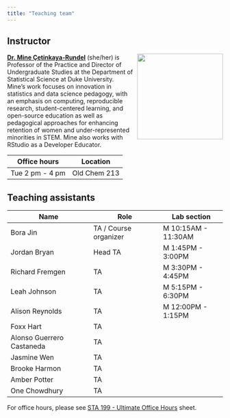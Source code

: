 ```yaml
---
title: "Teaching team"
---
```


## Instructor

![](images/team/mine.png){style="float:right;padding: 0 0 0 10px;" fig-alt="Headshot of Dr. Mine Çetinkaya-Rundel" width="200"}

[**Dr. Mine Çetinkaya-Rundel**](http://mine-cr.com/) (she/her) is Professor of the Practice and Director of Undergraduate Studies at the Department of Statistical Science at Duke University.
Mine's work focuses on innovation in statistics and data science pedagogy, with an emphasis on computing, reproducible research, student-centered learning, and open-source education as well as pedagogical approaches for enhancing retention of women and under-represented minorities in STEM.
Mine also works with RStudio as a Developer Educator.

| Office hours    | Location     |
|-----------------|--------------|
| Tue 2 pm - 4 pm | Old Chem 213 |

## Teaching assistants

| Name                      | Role                  | Lab section         |
|---------------------------|-----------------------|---------------------|
| Bora Jin                  | TA / Course organizer | M 10:15AM - 11:30AM |
| Jordan Bryan              | Head TA               | M 1:45PM - 3:00PM   |
| Richard Fremgen           | TA                    | M 3:30PM - 4:45PM   |
| Leah Johnson              | TA                    | M 5:15PM - 6:30PM   |
| Alison Reynolds           | TA                    | M 12:00PM - 1:15PM  |
| Foxx Hart                 | TA                    |                     |
| Alonso Guerrero Castaneda | TA                    |                     |
| Jasmine Wen               | TA                    |                     |
| Brooke Harmon             | TA                    |                     |
| Amber Potter              | TA                    |                     |
| One Chowdhury             | TA                    |                     |

For office hours, please see [STA 199 - Ultimate Office Hours](https://docs.google.com/spreadsheets/d/1Jgujcf6xor-63a_qfltwfMkHQtaBJHtUetd-rEpXljw/edit#gid=0) sheet.
